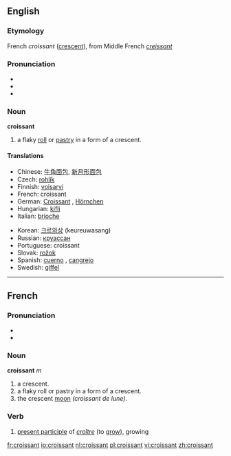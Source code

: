 ==English==

===Etymology===
{{wikipedia}}
French ''croissant'' ([[crescent]]), from Middle French ''[[creissant]]''

===Pronunciation===
*{{IPA|/kɹwəˈsɑnt/ (''Canadian'')}}
*{{Audio|en-ca-croissant.ogg|Audio (CA)}}
*{{audio|en-us-croissant.ogg|Audio (US)}}

===Noun===
'''croissant'''

# a flaky [[roll]] or [[pastry]] in a form of a crescent.

====Translations====
{{top}}
*Chinese: [[牛角面包]], [[新月形面包]]
*Czech: [[rohlík]] {{m}}
*Finnish: [[voisarvi]]
*French: croissant {{m}}
*German: [[Croissant]] {{n}}, [[Hörnchen]] {{n}}
*Hungarian: [[kifli]]
*Italian: [[brioche]] {{f}}
{{mid}}
*Korean: [[크르와상]] (keureuwasang)
*Russian: [[круассан]]
*Portuguese: croissant {{m}}
*Slovak: [[rožok]] {{m}}
*Spanish: [[cuerno]] {{m}}, [[cangrejo]] {{m}} {{italbrac|Costa Rica}}
*Swedish: [[giffel]]
{{bottom}}

----

==French==
===Pronunciation===
*{{IPA|/krwa.sɑ̃/}}
*{{Audio|Fr-croissant2.ogg|Audio (FR)}}

===Noun===
'''croissant''' ''m''

# a crescent.
# a flaky roll or pastry in a form of a crescent.
# the crescent [[moon]] ''(croissant de lune)''. 

===Verb===

#[[present participle]] of ''[[croître]]'' (to [[grow]]), growing

[[fr:croissant]]
[[io:croissant]]
[[nl:croissant]]
[[pl:croissant]]
[[vi:croissant]]
[[zh:croissant]]